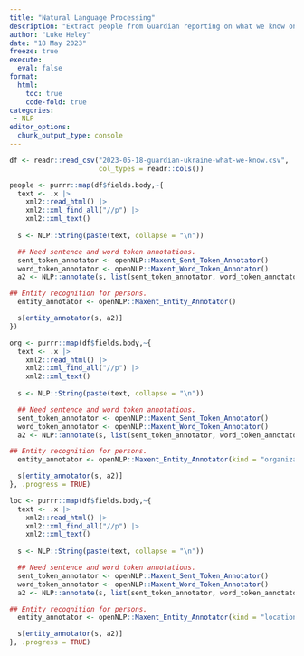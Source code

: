 ```yaml
---
title: "Natural Language Processing"
description: "Extract people from Guardian reporting on what we know on Ukraine."
author: "Luke Heley"
date: "18 May 2023"
freeze: true
execute:
  eval: false
format:
  html:
    toc: true
    code-fold: true
categories:
 - NLP
editor_options:
  chunk_output_type: console
---
```


```r
df <- readr::read_csv("2023-05-18-guardian-ukraine-what-we-know.csv",
                      col_types = readr::cols())
```

```r
people <- purrr::map(df$fields.body,~{
  text <- .x |>
    xml2::read_html() |>
    xml2::xml_find_all("//p") |>
    xml2::xml_text()
    
  s <- NLP::String(paste(text, collapse = "\n"))

  ## Need sentence and word token annotations.
  sent_token_annotator <- openNLP::Maxent_Sent_Token_Annotator()
  word_token_annotator <- openNLP::Maxent_Word_Token_Annotator()
  a2 <- NLP::annotate(s, list(sent_token_annotator, word_token_annotator))

## Entity recognition for persons.
  entity_annotator <- openNLP::Maxent_Entity_Annotator()

  s[entity_annotator(s, a2)]
})

```

```r
org <- purrr::map(df$fields.body,~{
  text <- .x |>
    xml2::read_html() |>
    xml2::xml_find_all("//p") |>
    xml2::xml_text()
    
  s <- NLP::String(paste(text, collapse = "\n"))

  ## Need sentence and word token annotations.
  sent_token_annotator <- openNLP::Maxent_Sent_Token_Annotator()
  word_token_annotator <- openNLP::Maxent_Word_Token_Annotator()
  a2 <- NLP::annotate(s, list(sent_token_annotator, word_token_annotator))

## Entity recognition for persons.
  entity_annotator <- openNLP::Maxent_Entity_Annotator(kind = "organization")

  s[entity_annotator(s, a2)]
}, .progress = TRUE)
```

```r
loc <- purrr::map(df$fields.body,~{
  text <- .x |>
    xml2::read_html() |>
    xml2::xml_find_all("//p") |>
    xml2::xml_text()
    
  s <- NLP::String(paste(text, collapse = "\n"))

  ## Need sentence and word token annotations.
  sent_token_annotator <- openNLP::Maxent_Sent_Token_Annotator()
  word_token_annotator <- openNLP::Maxent_Word_Token_Annotator()
  a2 <- NLP::annotate(s, list(sent_token_annotator, word_token_annotator))

## Entity recognition for persons.
  entity_annotator <- openNLP::Maxent_Entity_Annotator(kind = "location")

  s[entity_annotator(s, a2)]
}, .progress = TRUE)
```
